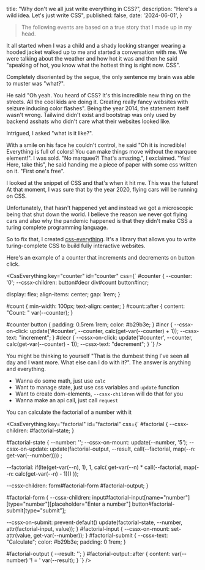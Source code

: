   title: "Why don't we all just write everything in CSS?",
  description: "Here's a wild idea. Let's just write CSS",
  published: false,
  date: '2024-06-01',
}


> The following events are based on a true story that I made up in my head.

It all started when I was a child and a shady looking stranger wearing a hooded jacket walked up to me and started a conversation with me.
We were talking about the weather and how hot it was and then he said "speaking of hot, you know what the hottest thing is right now. CSS".

Completely disoriented by the segue, the only sentence my brain was able to muster was "what?".

He said "Oh yeah. You heard of CSS? It's this incredible new thing on the streets. All the cool kids are doing it. Creating really fancy websites with seizure inducing color flashes". Being the year 2014, the statement itself wasn't wrong. Tailwind didn't exist and bootstrap was only used by backend asshats who didn't care what their websites looked like.

Intrigued, I asked "what is it like?".

With a smile on his face he couldn't control, he said "Oh it is incredible! Everything is full of colors! You can make things move without the marquee element!". I was sold. "No marquee?! That's amazing.", I exclaimed. "Yes! Here, take this", he said handing me a piece of paper with some css written on it. "First one's free".

I looked at the snippet of CSS and that's when it hit me. This was the future! At that moment, I was sure that by the year 2020, flying cars will be running on CSS.


Unfortunately, that hasn't happened yet and instead we got a microscopic being that shut down the world. I believe the reason we never got flying cars and also why the pandemic happened is that they didn't make CSS a turing complete programming language.

So to fix that, I created [css-everything](https://github.com/phenax/css-everything). It's a library that allows you to write turing-complete CSS to build fully interactive websites.

Here's an example of a counter that increments and decrements on button click.

<CssEverything key="counter" id="counter" css={`
#counter {
  --counter: '0';
  --cssx-children: button#decr div#count button#incr;

  display: flex;
  align-items: center;
  gap: 1rem;
}

#count {
  min-width: 100px;
  text-align: center;
}
#count::after {
  content: "Count: " var(--counter);
}

#counter button {
  padding: 0.5rem 1rem;
  color: #b29b3e;
}
#incr {
  --cssx-on-click: update('#counter', --counter, calc(get-var(--counter) + 1));
  --cssx-text: "increment";
}
#decr {
  --cssx-on-click: update('#counter', --counter, calc(get-var(--counter) - 1));
  --cssx-text: "decrement";
}
`} />


You might be thinking to yourself "That is the dumbest thing I've seen all day and I want more. What else can I do with it?". The answer is anything and everything.

- Wanna do some math, just use `calc`
- Want to manage state, just use css variables and `update` function
- Want to create dom-elements, `--cssx-children` will do that for you
- Wanna make an api call, just call `request`

You can calculate the factorial of a number with it

<CssEverything key="factorial" id="factorial" css={`
#factorial { --cssx-children: #factorial-state; }

#factorial-state {
  --number: '';
  --cssx-on-mount: update(--number, '5');
  --cssx-on-update:
    update(factorial-output, --result, call(--factorial, map(--n: get-var(--number))))
  ;

  --factorial:
    if(lte(get-var(--n), 1),
      1,
      calc(
        get-var(--n)
        * call(--factorial, map(--n: calc(get-var(--n) - 1)))
      ));

  --cssx-children: form#factorial-form #factorial-output;
}

#factorial-form {
  --cssx-children:
    input#factorial-input[name="number"][type="number"][placeholder="Enter a number"]
    button#factorial-submit[type="submit"];

  --cssx-on-submit:
    prevent-default()
    update(factorial-state, --number, attr(factorial-input, value));
}
#factorial-input {
  --cssx-on-mount: set-attr(value, get-var(--number));
}
#factorial-submit {
  --cssx-text: "Calculate";
  color: #b29b3e;
  padding: 0 1rem;
}

#factorial-output { --result: ''; }
#factorial-output::after {
  content: var(--number) '! = ' var(--result);
}
`} />



